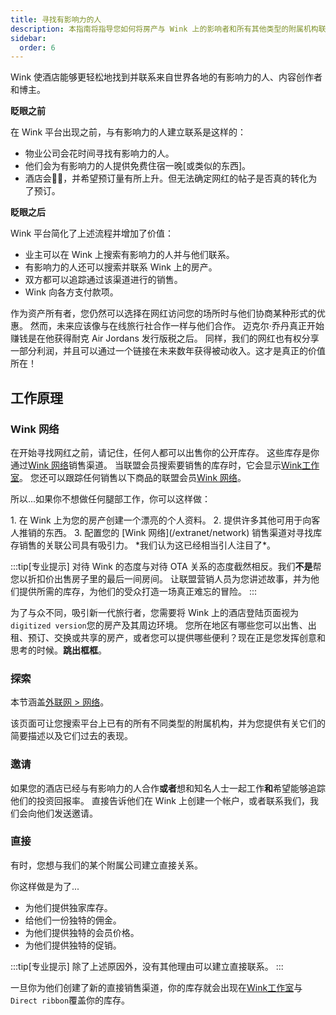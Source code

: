 ```yaml
---
title: 寻找有影响力的人
description: 本指南将指导您如何将房产与 Wink 上的影响者和所有其他类型的附属机构联系起来。
sidebar:
  order: 6
---
```


Wink 使酒店能够更轻松地找到并联系来自世界各地的有影响力的人、内容创作者和博主。

**眨眼之前**

在 Wink 平台出现之前，与有影响力的人建立联系是这样的：

* 物业公司会花时间寻找有影响力的人。
* 他们会为有影响力的人提供免费住宿一晚\[或类似的东西]。
* 酒店会🤞🏻，并希望预订量有所上升。但无法确定网红的帖子是否真的转化为了预订。

**眨眼之后**

Wink 平台简化了上述流程并增加了价值：

* 业主可以在 Wink 上搜索有影响力的人并与他们联系。
* 有影响力的人还可以搜索并联系 Wink 上的房产。
* 双方都可以追踪通过该渠道进行的销售。
* Wink 向各方支付款项。

作为资产所有者，您仍然可以选择在网红访问您的场所时与他们协商某种形式的优惠。
然而，未来应该像与在线旅行社合作一样与他们合作。
迈克尔·乔丹真正开始赚钱是在他获得耐克 Air Jordans 发行版税之后。
同样，我们的网红也有权分享一部分利润，并且可以通过一个链接在未来数年获得被动收入。这才是真正的价值所在！

## 工作原理

### Wink 网络

在开始寻找网红之前，请记住，任何人都可以出售你的公开库存。
这些库存是你通过[Wink 网络](/extranet/network)销售渠道。
当联盟会员搜索要销售的库存时，它会显示[Wink工作室](/studio/what-is-studio)。
您还可以跟踪任何销售以下商品的联盟会员[Wink 网络](/extranet/network)。

所以...如果你不想做任何腿部工作，你可以这样做：

<Steps>
  1. 在 Wink 上为您的房产创建一个漂亮的个人资料。
  2. 提供许多其他可用于向客人推销的东西。
  3. 配置您的 [Wink 网络](/extranet/network) 销售渠道对寻找库存销售的关联公司具有吸引力。 *我们认为这已经相当引人注目了*。
</Steps>


:::tip\[专业提示]
对待 Wink 的态度与对待 OTA 关系的态度截然相反。我们**不是**帮您以折扣价出售房子里的最后一间房间。
让联盟营销人员为您讲述故事，并为他们提供所需的库存，为他们的受众打造一场真正难忘的冒险。
:::

为了与众不同，吸引新一代旅行者，您需要将 Wink 上的酒店登陆页面视为`digitized version`您的房产及其周边环境。
您所在地区有哪些您可以出售、出租、预订、交换或共享的房产，或者您可以提供哪些便利？现在正是您发挥创意和思考的时候。**跳出框框**。

### 探索

本节涵盖[外联网 > 网络](/extranet/network/#explore-network)。

该页面可让您搜索平台上已有的所有不同类型的附属机构，并为您提供有关它们的简要描述以及它们过去的表现。

### 邀请

如果您的酒店已经与有影响力的人合作**或者**想和知名人士一起工作**和**希望能够追踪他们的投资回报率。
直接告诉他们在 Wink 上创建一个帐户，或者联系我们，我们会向他们发送邀请。

### 直接

有时，您想与我们的某个附属公司建立直接关系。

你这样做是为了...

* 为他们提供独家库存。
* 给他们一份独特的佣金。
* 为他们提供独特的会员价格。
* 为他们提供独特的促销。

:::tip\[专业提示]
除了上述原因外，没有其他理由可以建立直接联系。
:::

一旦你为他们创建了新的直接销售渠道，你的库存就会出现在[Wink工作室](/studio/what-is-studio)与`Direct ribbon`覆盖你的库存。

